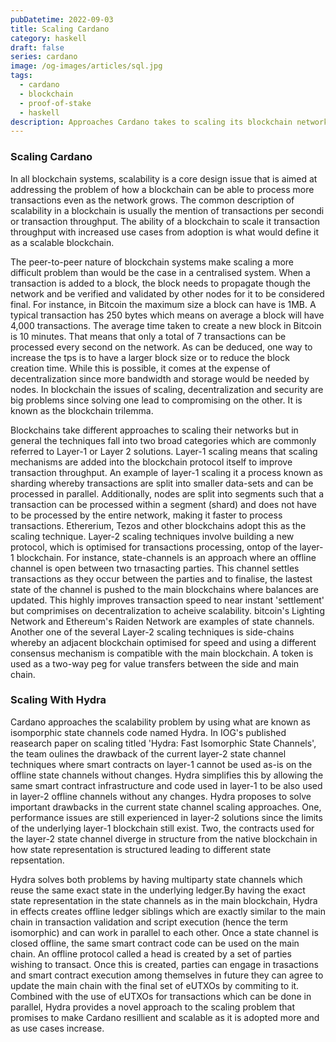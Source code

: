 ```yaml
---
pubDatetime: 2022-09-03
title: Scaling Cardano 
category: haskell
draft: false
series: cardano
image: /og-images/articles/sql.jpg
tags:
  - cardano
  - blockchain
  - proof-of-stake
  - haskell
description: Approaches Cardano takes to scaling its blockchain network to handle more transactions as use cases increase.
---
```


### Scaling Cardano
In all blockchain systems, scalability is a core design issue that is aimed at addressing the problem of how a blockchain can be able to process more transactions even as the network grows. The common description of scalability in a blockchain is usually the mention of transactions per secondi or transaction throughput. The ability of a blockchain to scale it transaction throughput with increased use cases from adoption is what would define it as a scalable blockchain.

The peer-to-peer nature of blockchain systems make scaling a more difficult problem than would be the case in a centralised system. When a transaction is added to a block, the block needs to propagate though the network and be verified and validated by other nodes for it to be considered final. For instance, in Bitcoin the maximum size a block can have is 1MB. A typical transaction has 250 bytes which means on average a block will have 4,000 transactions. The average time taken to create a new block in Bitcoin is 10 minutes. That means that only a total of 7 transactions can be processed every second on the network. As can be deduced, one way to increase the tps is to have a larger block size or to reduce the block creation time. While this is possible, it comes at the expense of decentralization since more bandwidth and storage would be needed by nodes. In blockchain the issues of scaling, decentralization and security are big problems since solving one lead to compromising on the other. It is known as the blockchain trilemma.

Blockchains take different approaches to scaling their networks but in general the techniques fall into two broad categories which are commonly referred to Layer-1 or Layer 2 solutions. Layer-1 scaling means that scaling mechanisms are added into the blockchain protocol itself to improve transaction throughput. An example of layer-1 scaling it a process known as  sharding whereby transactions are split into smaller data-sets and can be processed in parallel. Additionally, nodes are split into segments such that a transaction can be processed within a segment (shard) and does not have to be processed by the entire network, making it faster to process transactions. Ethererium, Tezos and other blockchains adopt this as the scaling technique.
Layer-2 scaling techniques involve building a new protocol, which is optimised for transactions processing, ontop of the layer-1 blockchain. For instance, state-channels is an approach where an offline channel is open between two trnasacting parties. This channel settles transactions as they occur between the parties and to finalise, the lastest state of the channel is pushed to the main blockchains where balances are updated. This highly improves transaction speed to near instant 'settlement' but comprimises on decentralization to acheive scalability. bitcoin's Lighting Network and Ethereum's Raiden Network are examples of state channels. Another one of the several Layer-2 scaling techniques is side-chains whereby an adjacent blockchain optimised for speed and using a different consensus mechanism is compatible with the main blockchain. A token is used as a two-way peg for value transfers between the side and main chain.   
 
 ### Scaling With Hydra
Cardano approaches the scalability problem by using what are known as isomporphic state channels code named Hydra. In IOG's published reasearch paper on scaling titled 'Hydra: Fast Isomorphic State Channels', the team oulines the drawback of the current layer-2 state channel techniques where smart contracts on layer-1 cannot be used as-is on the offline state channels without changes. Hydra simplifies this by allowing the same smart contract infrastructure and code used in layer-1 to be also used in layer-2 offline channels without any changes. 
Hydra proposes to solve important drawbacks in the current state channel scaling approaches. One, performance issues are still experienced in layer-2 solutions since the limits of the underlying layer-1 blockchain still exist. Two, the contracts used for the layer-2 state channel diverge in structure from the native blockchain in how  state representation is structured leading to different state repsentation. 

Hydra solves both problems by having multiparty state channels which reuse the same exact state in the underlying ledger.By having the exact state representation in the state channels as in the main blockchain, Hydra in effects creates offline ledger siblings which are exactly similar to the main chain in transaction validation and script execution (hence the term isomorphic) and can work in parallel to each other. Once a state channel is closed offline, the same smart contract code can be used on the main chain. 
An offline protocol called a head is created by a set of parties wishing to transact. Once this is created, parties can engage in trasactions and smart contract execution among themselves in future they can agree to update the main chain with the final set of eUTXOs by commiting to it. Combined with the use of eUTXOs for transactions which can be done in parallel, Hydra provides a novel approach to the scaling problem that promises to make Cardano resillient and scalable as it is adopted more and as use cases increase.